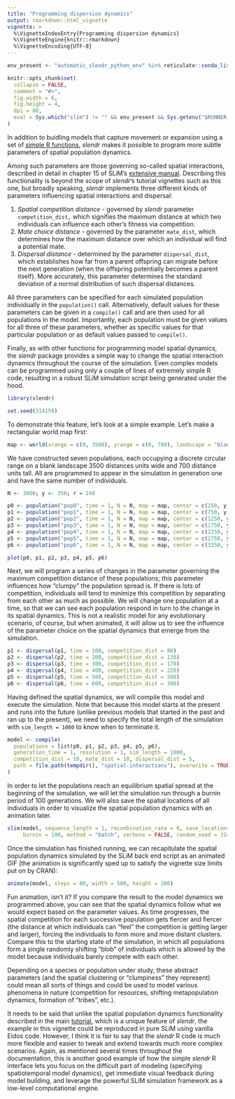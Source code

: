 ```yaml
---
title: "Programming dispersion dynamics"
output: rmarkdown::html_vignette
vignette: >
  %\VignetteIndexEntry{Programming dispersion dynamics}
  %\VignetteEngine{knitr::rmarkdown}
  %\VignetteEncoding{UTF-8}
---
```


```r
env_present <- "automatic_slendr_python_env" %in% reticulate::conda_list()$name

knitr::opts_chunk$set(
  collapse = FALSE,
  comment = "#>",
  fig.width = 6,
  fig.height = 4,
  dpi = 80,
  eval = Sys.which("slim") != "" && env_present && Sys.getenv("$RUNNER_OS") != "macOS"
)
```

In addition to buidling models that capture movement or expansion using a set of [simple R functions](../reference/index.html#section-population-dynamics), *slendr* makes it possible to program more subtle parameters of spatial population dynamics.

Among such parameters are those governing so-called spatial interactions, described in detail in chapter 15 of SLiM's [extensive manual](http://benhaller.com/slim/SLiM_Manual.pdf). Describing this functionality is beyond the scope of *slendr*'s tutorial vignettes such as this one, but broadly speaking, *slendr* implements three different kinds of parameters influencing spatial interactions and dispersal:

1.  *Spatial competition distance* - governed by *slendr* parameter `competition_dist,` which signifies the maximum distance at which two individuals can influence each other's fitness via competition.
2.  *Mate choice* *distance* - governed by the parameter `mate_dist`, which determines how the maximum distance over which an individual will find a potential mate.
3.  *Dispersal distance* - determined by the parameter `dispersal_dist`, which establishes how far from a parent offspring can migrate before the next generation (when the offspring potentially becomes a parent itself). More accurately, this parameter determines the standard deviation of a normal distribution of such dispersal distances.

All three parameters can be specified for each simulated population individually in the `population()` call. Alternatively, default values for these parameters can be given in a `compile()` call and are then used for all populations in the model. Importantly, each population must be given values for all three of these parameters, whether as specific values for that particular population or as default values passed to `compile()`.

Finally, as with other functions for programming model spatial dynamics, the *slendr* package provides a simple way to change the spatial interaction dynamics throughout the course of the simulation. Even complex models can be programmed using only a couple of lines of extremely simple R code, resulting in a robust SLiM simulation script being generated under the hood.

```r
library(slendr)

set.seed(314159)
```

To demonstrate this feature, let's look at a simple example.  Let's make a rectangular world map first:

```r
map <- world(xrange = c(0, 3500), yrange = c(0, 700), landscape = "blank")
```

We have constructed seven populations, each occupying a discrete circular range on a blank landscape 3500 distances units wide and 700 distance units tall. All are programmed to appear in the simulation in generation one and have the same number of individuals.

```r
N <- 3000; y <- 350; r = 240

p0 <- population("pop0", time = 1, N = N, map = map, center = c(250, y), radius = r)
p1 <- population("pop1", time = 1, N = N, map = map, center = c(750, y), radius = r)
p2 <- population("pop2", time = 1, N = N, map = map, center = c(1250, y), radius = r)
p3 <- population("pop3", time = 1, N = N, map = map, center = c(1750, y), radius = r)
p4 <- population("pop4", time = 1, N = N, map = map, center = c(2250, y), radius = r)
p5 <- population("pop5", time = 1, N = N, map = map, center = c(2750, y), radius = r)
p6 <- population("pop6", time = 1, N = N, map = map, center = c(3250, y), radius = r)

plot(p0, p1, p2, p3, p4, p5, p6)
```

Next, we will program a series of changes in the parameter governing the maximum competition distance of these populations; this parameter influences how "clumpy" the population spread is. If there is lots of competition, individuals will tend to minimize this competition by separating from each other as much as possible. We will change one population at a time, so that we can see each population respond in turn to the change in its spatial dynamics. This is not a realistic model for any evolutionary scenario, of course, but when animated, it will allow us to see the influence of the parameter choice on the spatial dynamics that emerge from the simulation.

```r
p1 <- dispersal(p1, time = 100, competition_dist = 80)
p2 <- dispersal(p2, time = 200, competition_dist = 130)
p3 <- dispersal(p3, time = 300, competition_dist = 170)
p4 <- dispersal(p4, time = 400, competition_dist = 220)
p5 <- dispersal(p5, time = 500, competition_dist = 300)
p6 <- dispersal(p6, time = 600, competition_dist = 380)
```

Having defined the spatial dynamics, we will compile this model and execute the simulation. Note that because this model starts at the present and runs into the future (unlike previous models that started in the past and ran up to the present), we need to specify the total length of the simulation with `sim_length = 1000` to know when to terminate it.

```r
model <- compile(
  populations = list(p0, p1, p2, p3, p4, p5, p6),
  generation_time = 1, resolution = 1, sim_length = 1000,
  competition_dist = 10, mate_dist = 10, dispersal_dist = 5,
  path = file.path(tempdir(), "spatial-interactions"), overwrite = TRUE
)
```

In order to let the populations reach an equilibrium spatial spread at the beginning of the simulation, we will let the simulation run through a burnin period of 100 generations. We will also save the spatial locations of all individuals in order to visualize the spatial population dynamics with an animation later.

```r
slim(model, sequence_length = 1, recombination_rate = 0, save_locations = TRUE,
     burnin = 100, method = "batch", verbose = FALSE, random_seed = 314159)
```

Once the simulation has finished running, we can recapitulate the spatial population dynamics simulated by the SLiM back end script as an animated GIF (the animation is significantly sped up to satisfy the vignette size limits put on by CRAN):

```r
animate(model, steps = 80, width = 500, height = 200)
```

Fun animation, isn't it? If you compare the result to the model dynamics we programmed above, you can see that the spatial dynamics follow what we would expect based on the parameter values. As time progresses, the spatial competition for each successive population gets fiercer and fiercer (the distance at which individuals can "feel" the competition is getting larger and larger), forcing the individuals to form more and more distant clusters. Compare this to the starting state of the simulation, in which all populations form a single randomly shifting "blob" of individuals which is allowed by the model because individuals barely compete with each other.

Depending on a species or population under study, these abstract parameters (and the spatial clustering or "clumpiness" they represent) could mean all sorts of things and could be used to model various phenomena in nature (competition for resources, shifting metapopulation dynamics, formation of "tribes", etc.).

It needs to be said that unlike the spatial population dynamics functionality described in the main [tutorial](vignette-01-tutorial.html), which is a unique feature of *slendr*, the example in this vignette could be reproduced in pure SLiM using vanilla Eidos code. However, I think it is fair to say that the *slendr* R code is much more flexible and easier to tweak and extend towards much more complex scenarios. Again, as mentioned several times throughout the documentation, this is another good example of how the simple *slendr* R interface lets you focus on the difficult part of modeling (specifying spatiotemporal model dynamics), get immediate visual feedback during model building, and leverage the powerful SLiM simulation framework as a low-level computational engine.
